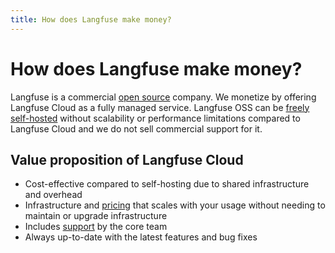 ```yaml
---
title: How does Langfuse make money?
---
```


# How does Langfuse make money?

<Callout type="info">

Langfuse is a commercial [open source](/handbook/chapters/open-source) company. We monetize by offering Langfuse Cloud as a fully managed service. Langfuse OSS can be [freely self-hosted](/self-hosting) without scalability or performance limitations compared to Langfuse Cloud and we do not sell commercial support for it.

</Callout>

## Value proposition of Langfuse Cloud

- Cost-effective compared to self-hosting due to shared infrastructure and overhead
- Infrastructure and [pricing](/pricing) that scales with your usage without needing to maintain or upgrade infrastructure
- Includes [support](/support) by the core team
- Always up-to-date with the latest features and bug fixes
